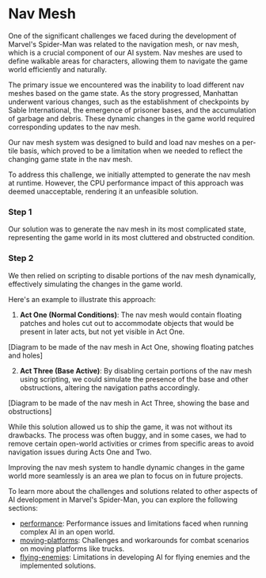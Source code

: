 
# Nav Mesh

One of the significant challenges we faced during the development of Marvel's Spider-Man was related to the navigation mesh, or nav mesh, which is a crucial component of our AI system. Nav meshes are used to define walkable areas for characters, allowing them to navigate the game world efficiently and naturally.

The primary issue we encountered was the inability to load different nav meshes based on the game state. As the story progressed, Manhattan underwent various changes, such as the establishment of checkpoints by Sable International, the emergence of prisoner bases, and the accumulation of garbage and debris. These dynamic changes in the game world required corresponding updates to the nav mesh.

<Callout emoji="⚠️">
Our nav mesh system was designed to build and load nav meshes on a per-tile basis, which proved to be a limitation when we needed to reflect the changing game state in the nav mesh.
</Callout>

To address this challenge, we initially attempted to generate the nav mesh at runtime. However, the CPU performance impact of this approach was deemed unacceptable, rendering it an unfeasible solution.

<Steps>

### Step 1

Our solution was to generate the nav mesh in its most complicated state, representing the game world in its most cluttered and obstructed condition.

### Step 2

We then relied on scripting to disable portions of the nav mesh dynamically, effectively simulating the changes in the game world.

</Steps>

Here's an example to illustrate this approach:

1. **Act One (Normal Conditions)**: The nav mesh would contain floating patches and holes cut out to accommodate objects that would be present in later acts, but not yet visible in Act One.

[Diagram to be made of the nav mesh in Act One, showing floating patches and holes]

2. **Act Three (Base Active)**: By disabling certain portions of the nav mesh using scripting, we could simulate the presence of the base and other obstructions, altering the navigation paths accordingly.

[Diagram to be made of the nav mesh in Act Three, showing the base and obstructions]

While this solution allowed us to ship the game, it was not without its drawbacks. The process was often buggy, and in some cases, we had to remove certain open-world activities or crimes from specific areas to avoid navigation issues during Acts One and Two.

<Callout emoji="📝">
Improving the nav mesh system to handle dynamic changes in the game world more seamlessly is an area we plan to focus on in future projects.
</Callout>

To learn more about the challenges and solutions related to other aspects of AI development in Marvel's Spider-Man, you can explore the following sections:

- [performance](/challenges-and-shortcomings/performance): Performance issues and limitations faced when running complex AI in an open world.
- [moving-platforms](/challenges-and-shortcomings/moving-platforms): Challenges and workarounds for combat scenarios on moving platforms like trucks.
- [flying-enemies](/challenges-and-shortcomings/flying-enemies): Limitations in developing AI for flying enemies and the implemented solutions.